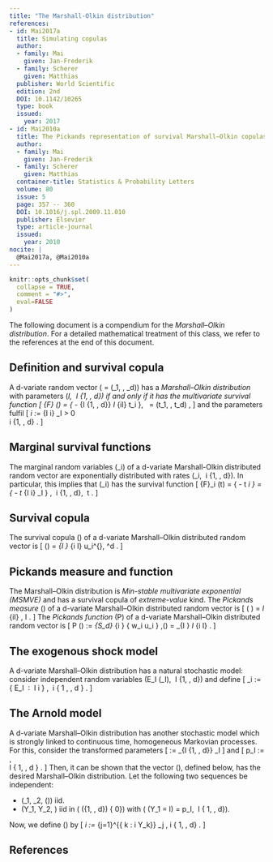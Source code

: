 ```yaml
---
title: "The Marshall-Olkin distribution"
references:
- id: Mai2017a
  title: Simulating copulas
  author:
  - family: Mai
    given: Jan-Frederik
  - family: Scherer
    given: Matthias
  publisher: World Scientific
  edition: 2nd
  DOI: 10.1142/10265
  type: book
  issued:
    year: 2017
- id: Mai2010a
  title: The Pickands representation of survival Marshall–Olkin copulas
  author:
  - family: Mai
    given: Jan-Frederik
  - family: Scherer
    given: Matthias
  container-title: Statistics & Probability Letters
  volume: 80
  issue: 5
  page: 357 -- 360
  DOI: 10.1016/j.spl.2009.11.010
  publisher: Elsevier
  type: article-journal
  issued:
    year: 2010
nocite: |
  @Mai2017a, @Mai2010a
---
```


```r
knitr::opts_chunk$set(
  collapse = TRUE,
  comment = "#>",
  eval=FALSE
)
```

The following document is a compendium for the *Marshall--Olkin distribution*. For a detailed mathematical treatment of this class, we refer to the references at the end of this document.

## Definition and survival copula

A d-variate random vector \(\boldsymbol{\tau} = (\tau_1, \ldots, \tau_d)\) has a *Marshall--Olkin distribution* with parameters \(\lambda_I, \ \emptyset \neq I \subseteq \{1, \ldots, d\}\) if and only if it has the multivariate survival function
\[
  \bar{F} (\boldsymbol{t})
    = \exp \left\{ - \sum_{\emptyset \neq I \subseteq \{1, \ldots, d\}} \lambda_I \max_{i\in I} t_i \right\}, \ \boldsymbol{t} = (t_1, \ldots, t_d) \geq 0 ,
\]
and the parameters fulfil
\[
  \eta_i
    := \sum_{I \ni i} \lambda_I > 0 \
    \forall i \in \{1, \ldots, d\} .
\]

## Marginal survival functions

The marginal random variables \(\tau_i\) of a d-variate Marshall-Olkin distributed random vector are exponentially distributed with rates \(\eta_i, \ i \in \{1, \ldots, d\}\). In particular, this implies that \(\tau_i\) has the survival function
\[
  \bar{F}_i (t)
    = \exp \left\{ - t \eta_i \right\}
    = \exp \left\{ - t \sum_{I \ni i} \lambda_I \right\} , \ i \in \{1, \ldots, d\}, \ t \geq 0 .
\]

## Survival copula

The survival copula \(\hat{C}\) of a d-variate Marshall--Olkin distributed random vector is
\[
  \hat{C} (\boldsymbol{u})
    = \prod_{\emptyset\neq I \subseteq [d]} \min_{i \in I} u_i^{\frac{\lambda_I}{\eta_i}}, \quad \boldsymbol{u} \in [0, 1]^d .
\]

## Pickands measure and function

The Marshall--Olkin distribution is *Min-stable multivariate exponential (MSMVE)* and has a survival copula of *extreme-value* kind.
The *Pickands measure* \(\delta\) of a d-variate Marshall--Olkin distributed random vector is
\[
  \delta \left( \frac{ \sum_{i\in I} \vec{e}_i \prod_{i \neq j \in I} \eta_j }{ \sum_{i\in I} \prod_{i \neq j \in I} \eta_j } \right)
    = \lambda_I \sum_{i\in I} \frac{1}{\eta_i}  ,
    \quad \emptyset \neq I \subseteq [d] .
\]
The *Pickands function* \(P\) of a d-variate Marshall--Olkin distributed random vector is
\[
  P (\boldsymbol{w})
    := \int_{S_d} \max_{i \in [d]} \{ w_i u_i \} \mathrm{d} \,\delta(\boldsymbol{u})
    = \sum_{\emptyset\neq I \subseteq [d]} \lambda_I \max_{i \in I} \frac{w_i}{\eta_i} .
\]

## The exogenous shock model

A d-variate Marshall--Olkin distribution has a natural stochastic model: consider independent random variables \(E_I \sim \mathrm{Exp} (\lambda_I), \ \emptyset \neq I \subseteq \{1, \ldots, d\}\) and define
\[
  \tau_i
    := \min \Big\{ E_I \ : \ I \ni i \Big\} , \ i \in \{ 1 , \ldots , d \} .
\]

## The Arnold model

A d-variate Marshall--Olkin distribution has another stochastic model which is strongly linked to continuous time, homogeneous Markovian processes.
For this, consider the transformed parameters
\[
  \lambda
    := \sum_{\emptyset \neq I \subseteq \{1, \ldots, d\}} \lambda_I
\]
and
\[
  p_I
    := \frac{\lambda_I}{\lambda}, \
    \emptyset \neq I \subseteq \{ 1, \ldots, d \} .
\]
Then, it can be shown that the vector \(\boldsymbol{\tau}\), defined below, has the desired Marshall--Olkin distribution.
Let the following two sequences be independent:

- \(\epsilon_1, \epsilon_2, \ldots \sim \mathrm{Exp} (\lambda)\) iid.
- \(Y_1, Y_2, \ldots\) iid in \(\mathcal{P} (\{1, \ldots, d\}) \backslash \{ 0\}\) with \(\mathbb{P} (Y_1 = I) = p_I, \ \emptyset \neq I \subseteq \{ 1, \ldots , d\}\).

Now, we define \(\boldsymbol{\tau}\) by
\[
  \tau_i
    := \sum_{j=1}^{\min \{ k \in \mathbb{N} : i \in Y_k\}} \epsilon_j , \quad i \in \{ 1, \ldots, d\} .
\]


## References
